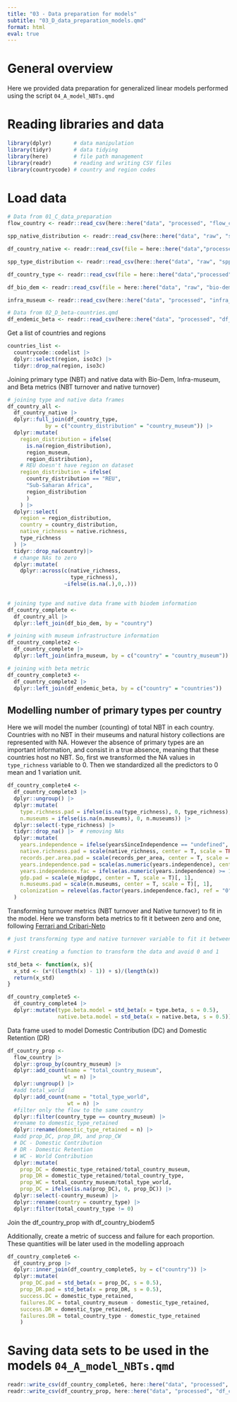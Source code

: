 ```yaml
---
title: "03 - Data preparation for models"
subtitle: "03_D_data_preparation_models.qmd"
format: html
eval: true
---
```


# General overview

Here we provided data preparation for generalized linear models performed using 
    the script `04_A_model_NBTs.qmd`

# Reading libraries and data

```r
library(dplyr)       # data manipulation
library(tidyr)       # data tidying
library(here)        # file path management
library(readr)       # reading and writing CSV files
library(countrycode) # country and region codes
```

# Load data

```r
# Data from 01_C_data_preparation
flow_country <- readr::read_csv(here::here("data", "processed", "flow_country.csv")) 

spp_native_distribution <- readr::read_csv(here::here("data", "raw", "spp_native_distribution.csv")) 

df_country_native <- readr::read_csv(file = here::here("data","processed", "df_country_native.csv"))

spp_type_distribution <- readr::read_csv(here::here("data", "raw", "spp_type_distribution.csv")) 

df_country_type <- readr::read_csv(file = here::here("data","processed", "df_country_type.csv"))

df_bio_dem <- readr::read_csv(file = here::here("data", "raw", "bio-dem_data.csv"))

infra_museum <- readr::read_csv(here::here("data", "processed", "infra_museum.csv"))

# Data from 02_D_beta-countries.qmd
df_endemic_beta <- readr::read_csv(here::here("data", "processed", "df_endemic_beta.csv"))
```

Get a list of countries and regions
 
```r
countries_list <- 
  countrycode::codelist |>
  dplyr::select(region, iso3c) |>
  tidyr::drop_na(region, iso3c)
```

Joining primary type (NBT) and native data with Bio-Dem, Infra-museum, and Beta metrics (NBT turnover and native turnover)

```r
# joining type and native data frames
df_country_all <-
  df_country_native |>
  dplyr::full_join(df_country_type, 
            by = c("country_distribution" = "country_museum")) |> 
  dplyr::mutate(
    region_distribution = ifelse(
      is.na(region_distribution), 
      region_museum, 
      region_distribution),
    # REU doesn't have region on dataset
    region_distribution = ifelse(
      country_distribution == "REU", 
      "Sub-Saharan Africa", 
      region_distribution
      )
    ) |>
  dplyr::select(
    region = region_distribution,
    country = country_distribution,
    native_richness = native.richness,
    type_richness
  ) |>
  tidyr::drop_na(country)|>
  # change NAs to zero
  dplyr::mutate(
    dplyr::across(c(native_richness,
                    type_richness),
                  ~ifelse(is.na(.),0,.)))
  

# joining type and native data frame with biodem information
df_country_complete <-
  df_country_all |>
  dplyr::left_join(df_bio_dem, by = "country")

# joining with museum infrastructure information
df_country_complete2 <-
  df_country_complete |>
  dplyr::left_join(infra_museum, by = c("country" = "country_museum"))

# joining with beta metric
df_country_complete3 <-
  df_country_complete2 |>
  dplyr::left_join(df_endemic_beta, by = c("country" = "countries"))

```

## Modelling number of primary types per country

Here we will model the number (counting) of total NBT in each country. Countries with no NBT in their museums and natural history collections are represented with NA. However the absence of primary types are an important information, and consist in a true absence, meaning that these countries host no NBT. So, first we transformed the NA values in `type_richness` variable to 0. Then we standardized all the predictors to 0 mean and 1 variation unit.

```r
df_country_complete4 <-
  df_country_complete3 |>
  dplyr::ungroup() |>
  dplyr::mutate(
    type.richness.pad = ifelse(is.na(type_richness), 0, type_richness),
    n.museums = ifelse(is.na(n.museums), 0, n.museums)) |>
  dplyr::select(-type_richness) |>
  tidyr::drop_na() |>  # removing NAs
  dplyr::mutate(
    years.independence = ifelse(yearsSinceIndependence == "undefined", 0, yearsSinceIndependence),
    native.richness.pad = scale(native_richness, center = T, scale = TRUE)[, 1],
    records.per.area.pad = scale(records_per_area, center = T, scale = T)[, 1],
    years.independence.pad = scale(as.numeric(years.independence), center = T, scale = T)[, 1],
    years.independence.fac = ifelse(as.numeric(years.independence) >= 1, 1, 0),
    gdp.pad = scale(e_migdppc, center = T, scale = T)[, 1],
    n.museums.pad = scale(n.museums, center = T, scale = T)[, 1],
    colonization = relevel(as.factor(years.independence.fac), ref = "0")
  )
```

Transforming turnover metrics (NBT turnover and Native turnover) to fit in the model. Here we transform beta metrics to fit it between zero and one, following [Ferrari and Cribari-Neto](https://www.ime.usp.br/~sferrari/beta.pdf)

```r
# just transforming type and native turnover variable to fit it between zero and one

# First creating a function to transform the data and avoid 0 and 1

std_beta <- function(x, s){
  x_std <- (x*((length(x) - 1)) + s)/(length(x))
  return(x_std)
}

df_country_complete5 <-
  df_country_complete4 |>
  dplyr::mutate(type.beta.model = std_beta(x = type.beta, s = 0.5),
                native.beta.model = std_beta(x = native.beta, s = 0.5))
```

Data frame used to model Domestic Contribution (DC) and Domestic Retention (DR)

```r
df_country_prop <- 
  flow_country |> 
  dplyr::group_by(country_museum) |>
  dplyr::add_count(name = "total_country_museum",
                  wt = n) |>
  dplyr::ungroup() |>
  #add total_world
  dplyr::add_count(name = "total_type_world",
                   wt = n) |>
  #filter only the flow to the same country
  dplyr::filter(country_type == country_museum) |>
  #rename to domestic_type_retained
  dplyr::rename(domestic_type_retained = n) |>
  #add prop_DC, prop_DR, and prop_CW
  # DC - Domestic Contribution
  # DR - Domestic Retention
  # WC - World Contribution
  dplyr::mutate(
    prop_DC = domestic_type_retained/total_country_museum,
    prop_DR = domestic_type_retained/total_country_type,
    prop_WC = total_country_museum/total_type_world,
    prop_DC = ifelse(is.na(prop_DC), 0, prop_DC)) |> 
  dplyr::select(-country_museum) |> 
  dplyr::rename(country = country_type) |> 
  dplyr::filter(total_country_type != 0)

```

Join the df_country_prop with df_country_biodem5

Additionally, create a metric of success and failure for each proportion. These
    quantities will be later used in the modelling approach

```r
df_country_complete6 <- 
  df_country_prop |> 
  dplyr::inner_join(df_country_complete5, by = c("country")) |> 
  dplyr::mutate(
    prop_DC.pad = std_beta(x = prop_DC, s = 0.5), 
    prop_DR.pad = std_beta(x = prop_DR, s = 0.5),
    success.DC = domestic_type_retained, 
    failures.DC = total_country_museum - domestic_type_retained, 
    success.DR = domestic_type_retained, 
    failures.DR = total_country_type - domestic_type_retained
    )
```

# Saving data sets to be used in the models `04_A_model_NBTs.qmd`

```r
readr::write_csv(df_country_complete6, here::here("data", "processed", "df_country_complete6.csv"))
readr::write_csv(df_country_prop, here::here("data", "processed", "df_country_prop.csv"))
```

